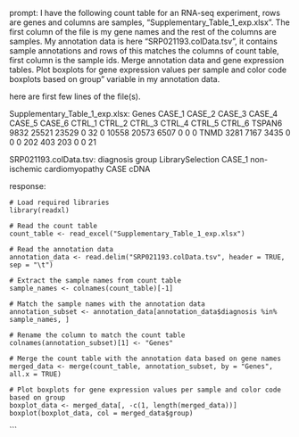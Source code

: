 prompt:
I have the following count table for an RNA-seq experiment, rows are genes and columns are samples, "Supplementary_Table_1_exp.xlsx". The first column of the file is my gene names and the rest of the columns are samples. My annotation data is here  "SRP021193.colData.tsv", it contains sample annotations and rows of this matches the columns of count table, first column is the sample ids. Merge annotation data and gene expression tables. Plot boxplots for gene expression values per sample and color code boxplots based on group" variable in my annotation data.

here are first few lines of the file(s).

Supplementary_Table_1_exp.xlsx:
Genes	CASE_1	CASE_2	CASE_3	CASE_4	CASE_5	CASE_6	CTRL_1	CTRL_2	CTRL_3	CTRL_4	CTRL_5	CTRL_6
TSPAN6	9832	25521	23529	0	32	0	10558	20573	6507	0	0	 0
TNMD	3281	 7167	 3435	0	 0	0	  202	  403	 203	0	0	21


SRP021193.colData.tsv:
diagnosis	group	LibrarySelection
CASE_1	non-ischemic cardiomyopathy	CASE	cDNA


response:
```
# Load required libraries
library(readxl)

# Read the count table
count_table <- read_excel("Supplementary_Table_1_exp.xlsx")

# Read the annotation data
annotation_data <- read.delim("SRP021193.colData.tsv", header = TRUE, sep = "\t")

# Extract the sample names from count table
sample_names <- colnames(count_table)[-1]

# Match the sample names with the annotation data
annotation_subset <- annotation_data[annotation_data$diagnosis %in% sample_names, ]

# Rename the column to match the count table
colnames(annotation_subset)[1] <- "Genes"

# Merge the count table with the annotation data based on gene names
merged_data <- merge(count_table, annotation_subset, by = "Genes", all.x = TRUE)

# Plot boxplots for gene expression values per sample and color code based on group
boxplot_data <- merged_data[, -c(1, length(merged_data))]
boxplot(boxplot_data, col = merged_data$group)
```
```
